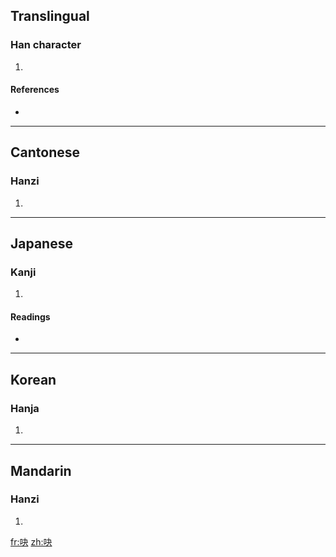 ==Translingual==

===Han character===
{{Han char|rn=30|rad=口|as=04|sn=7|four=6503<sub>0</sub>|canj=口木大 (RDK)}}

# {{defn|Han|sort=口04}}

====References====
* {{Han ref|kx=0179.110|dkj=03371|dj=0397.050|hdz=10596.010|uh=5437|ud=21559|bh=CA77|bd=51831}}

----

==Cantonese==

===Hanzi===
{{yue-hanzi|jyut=hyut3|y=hyut3}}

# {{defn|Cantonese|sort=口04}}

----

==Japanese==

===Kanji===
{{ja-kanji|grade=uc|rs=口04}}

# {{defn|Japanese|sort=口04}}

====Readings====
* {{ja-readings|on=[[けつ]] (ketsu), [[けち]] (kechi), [[せつ]] (setsu), [[せち]] (sechi)|kun=}}

----

==Korean==

===Hanja===
{{ko-hanja|hangeul=혈|rv=hyeol|mr=hyŏl}}

# {{defn|Korean|sort=口04}}

----

==Mandarin==

===Hanzi===
{{cmn-hanzi|pin=[[chuī]] ([[chui1]]), [[chuì]] ([[chui4]]), [[xuè]] ([[xue4]])|wg=ch'ui<sup>1</sup>, ch'ui<sup>4</sup>, hsüeh<sup>4</sup>}}

# {{defn|Mandarin|sort=口04}}

[[fr:吷]]
[[zh:吷]]